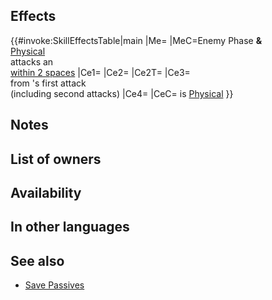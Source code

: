 {{Passive
|name=A/D Briar P Save
|type=C
|exclusive=0
|canUseWeapon={{WeaponList|All}}
|canUseMove={{MoveList|Armored}}
|properties=random_owner
|1name=A/D Briar P Save
|alt1name=A D Briar P Save
|1tagid=SID_鎧の護り手・理・茨
|1effect=If sword, lance, axe, bow, dagger, or beast foe initiates combat against an ally within 2 spaces of unit, triggers【Savior】on unit.<br><br>If foe uses sword, lance, axe, bow, dagger, or beast damage, grants Atk/Def+4 to unit, disables foe's effects that "calculate damage using the lower of foe's Def or Res" (including area-of-effect Specials), and reduces damage from foe's first attack by 5 during combat ("first attack" normally means only the first strike; for effects that grant "unit attacks twice," it means the first and second strikes), and unit's next attack deals damage = 40% of foe's attack damage prior to reductions (resets at end of combat; only highest value applied; does not stack).<br><br>【Savior】<br>Unit takes ally's space, enters combat in ally's place, and receives all after-combat effects.<br><br>Savior will not trigger if ally is on terrain that unit cannot move to or if multiple units are able to use Savior during the same combat. If Savior triggers, after-combat movement effects do not occur.
|1cost=300
|1required=A/D Near Save 3;A/D Far Save 3
}}
==Effects==
{{#invoke:SkillEffectsTable|main
|Me={{Eft|Savior}}
|MeC=Enemy Phase '''&'''<br>[[Physical]] {{Tgt|Foe}}<br>attacks an {{Tgt|Ally}}<br>[[within 2 spaces]]
|Ce1={{Eft|Temporary buffs|Atk/Def|4}}
|Ce2={{Eft|Disable Lower Def Res}}
|Ce2T={{Tgt|Foe}}
|Ce3={{Eft|Damage Reduction|5}}<br>from {{Tgt|Foe}}'s first attack<br>(including second attacks)
|Ce4={{Eft|Damage Boost|40% of {{Tgt|Foe}}'s attack<br>damage prior to reductions}}
|CeC={{Tgt|Foe}} is [[Physical]]
}}
==Notes==
{{Briar Save skill notes|P Save=1}}

==List of owners==
{{Skill Hero List}}
==Availability==
{{PassiveFocusList}}
{{PassiveDistributionList}}
{{PassiveCombatManualList}}
==In other languages==
{{OtherLanguages
|japanese=
|german=
|spanishEU=
|spanishLA=
|french=
|italian=
|chineseTW=
|portuguese=
}}
==See also==
{{See also skills|cond=Description LIKE '%【Savior】%' AND Exclusive='1'}}
* [[Skill families/C Passives#Save|Save Passives]]
{{Passives Navbox|C}}